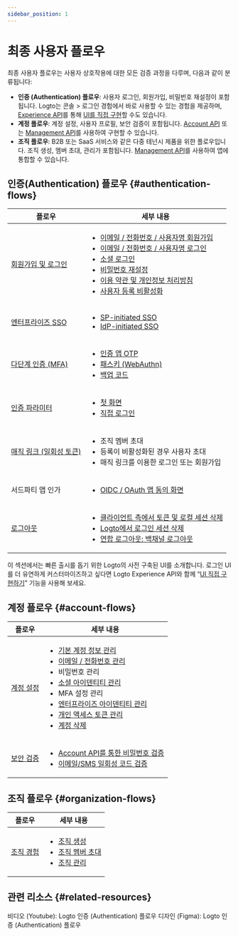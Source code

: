 ```yaml
---
sidebar_position: 1
---
```


# 최종 사용자 플로우

최종 사용자 플로우는 사용자 상호작용에 대한 모든 검증 과정을 다루며, 다음과 같이 분류됩니다:

- **인증 (Authentication) 플로우**: 사용자 로그인, 회원가입, 비밀번호 재설정이 포함됩니다. Logto는 <CloudLink to="/sign-in-experience">콘솔 > 로그인 경험</CloudLink>에서 바로 사용할 수 있는 경험을 제공하며, [Experience API](https://openapi.logto.io/group/endpoint-experience)를 통해 [UI를 직접 구현](/customization/bring-your-ui)할 수도 있습니다.
- **계정 플로우**: 계정 설정, 사용자 프로필, 보안 검증이 포함됩니다. [Account API](https://openapi.logto.io/group/endpoint-account-center) 또는 [Management API](https://openapi.logto.io/operation/operation-getuser)를 사용하여 구현할 수 있습니다.
- **조직 플로우**: B2B 또는 SaaS 서비스와 같은 다중 테넌시 제품을 위한 플로우입니다. 조직 생성, 멤버 초대, 관리가 포함됩니다. [Management API](https://openapi.logto.io/operation/operation-listorganizations)를 사용하여 앱에 통합할 수 있습니다.

## 인증(Authentication) 플로우 \{#authentication-flows}

| 플로우                                                     | 세부 내용                                                                                                                                                                                                                                                                                                                                                                                                                                                                                                                                               |
| ---------------------------------------------------------- | ------------------------------------------------------------------------------------------------------------------------------------------------------------------------------------------------------------------------------------------------------------------------------------------------------------------------------------------------------------------------------------------------------------------------------------------------------------------------------------------------------------------------------------------------------- |
| [회원가입 및 로그인](/end-user-flows/sign-up-and-sign-in)  | <ul><li>[이메일 / 전화번호 / 사용자명 회원가입](/end-user-flows/sign-up-and-sign-in/sign-up)</li><li>[이메일 / 전화번호 / 사용자명 로그인](/end-user-flows/sign-up-and-sign-in/sign-in)</li><li>[소셜 로그인](/end-user-flows/sign-up-and-sign-in/social-sign-in)</li><li>[비밀번호 재설정](/end-user-flows/sign-up-and-sign-in/reset-password)</li><li>[이용 약관 및 개인정보 처리방침](/end-user-flows/sign-up-and-sign-in/terms-and-privacy)</li><li>[사용자 등록 비활성화](/end-user-flows/sign-up-and-sign-in/disable-user-registration)</li></ul> |
| [엔터프라이즈 SSO](/end-user-flows/enterprise-sso)         | <ul><li>[SP-initiated SSO](/end-user-flows/enterprise-sso/sp-initiated-sso)</li><li>[IdP-initiated SSO](/end-user-flows/enterprise-sso/idp-initiated-sso)</li></ul>                                                                                                                                                                                                                                                                                                                                                                                     |
| [다단계 인증 (MFA)](/end-user-flows/mfa)                   | <ul><li>[인증 앱 OTP](/end-user-flows/mfa/authenticator-app-otp)</li><li>[패스키 (WebAuthn)](/end-user-flows/mfa/webauthn)</li><li>[백업 코드](/end-user-flows/mfa/backup-codes)</li></ul>                                                                                                                                                                                                                                                                                                                                                              |
| [인증 파라미터](/end-user-flows/authentication-parameters) | <ul><li>[첫 화면](/end-user-flows/authentication-parameters/first-screen)</li><li>[직접 로그인](/end-user-flows/authentication-parameters/direct-sign-in)</li></ul>                                                                                                                                                                                                                                                                                                                                                                                     |
| [매직 링크 (일회성 토큰)](/end-user-flows/one-time-token)  | <ul><li>조직 멤버 초대</li><li>등록이 비활성화된 경우 사용자 초대</li><li>매직 링크를 이용한 로그인 또는 회원가입</li></ul>                                                                                                                                                                                                                                                                                                                                                                                                                             |
| 서드파티 앱 인가                                           | <ul><li>[OIDC / OAuth 앱 동의 화면](/end-user-flows/consent-screen)</li></ul>                                                                                                                                                                                                                                                                                                                                                                                                                                                                           |
| [로그아웃](/end-user-flows/sign-out)                       | <ul><li>[클라이언트 측에서 토큰 및 로컬 세션 삭제](/end-user-flows/sign-out/#clear-tokens-and-local-session-at-the-client-side)</li><li>[Logto에서 로그인 세션 삭제](/end-user-flows/sign-out/#clear-sign-in-session-at-logto)</li><li>[연합 로그아웃: 백채널 로그아웃](/end-user-flows/sign-out/#federated-sign-out-back-channel-logout)</li></ul>                                                                                                                                                                                                     |

이 섹션에서는 빠른 출시를 돕기 위한 Logto의 사전 구축된 UI를 소개합니다. 로그인 UI를 더 유연하게 커스터마이즈하고 싶다면 Logto Experience API와 함께 “[UI 직접 구현하기](/customization/bring-your-ui)” 기능을 사용해 보세요.

## 계정 플로우 \{#account-flows}

| 플로우                                             | 세부 내용                                                                                                                                                                                                                                                                                                                                                                                                                                                                                                                                                                                                                                                                                                                      |
| -------------------------------------------------- | ------------------------------------------------------------------------------------------------------------------------------------------------------------------------------------------------------------------------------------------------------------------------------------------------------------------------------------------------------------------------------------------------------------------------------------------------------------------------------------------------------------------------------------------------------------------------------------------------------------------------------------------------------------------------------------------------------------------------------ |
| [계정 설정](/end-user-flows/account-settings)      | <ul><li>[기본 계정 정보 관리](/end-user-flows/account-settings/by-account-api#manage-basic-account-information)</li><li>[이메일 / 전화번호 관리](/end-user-flows/account-settings/by-account-api#manage-identifiers-and-other-sensitive-information)</li><li>비밀번호 관리</li><li>[소셜 아이덴티티 관리](/end-user-flows/account-settings/by-account-api#link-a-new-social-connection)</li><li>MFA 설정 관리</li><li>[엔터프라이즈 아이덴티티 관리](/end-user-flows/account-settings/by-management-api#user-enterprise-identities-management)</li><li>[개인 액세스 토큰 관리](/user-management/personal-access-token)</li><li>[계정 삭제](/end-user-flows/account-settings/by-management-api#user-account-deletion)</li></ul> |
| [보안 검증](/end-user-flows/security-verification) | <ul><li>[Account API를 통한 비밀번호 검증](/end-user-flows/security-verification#password-verification)</li><li>[이메일/SMS 일회성 코드 검증](/end-user-flows/security-verification#emailsms-one-time-code-verification)</li></ul>                                                                                                                                                                                                                                                                                                                                                                                                                                                                                             |

## 조직 플로우 \{#organization-flows}

| 플로우                                               | 세부 내용                                                                                                                                                                                                                                                                     |
| ---------------------------------------------------- | ----------------------------------------------------------------------------------------------------------------------------------------------------------------------------------------------------------------------------------------------------------------------------- |
| [조직 경험](/end-user-flows/organization-experience) | <ul><li>[조직 생성](/end-user-flows/organization-experience/create-organization)</li><li>[조직 멤버 초대](/end-user-flows/organization-experience/invite-organization-members)</li><li>[조직 관리](/end-user-flows/organization-experience/organization-management)</li></ul> |

## 관련 리소스 \{#related-resources}

<Url href="https://www.youtube.com/playlist?list=PLy2Il6wrD_fwhMhj-7lS5s94PVE2DAJYg">
  비디오 (Youtube): Logto 인증 (Authentication) 플로우
</Url>
<Url href="https://www.figma.com/community/file/1260495684847942413/logto-sign-in-experience">
  디자인 (Figma): Logto 인증 (Authentication) 플로우
</Url>
